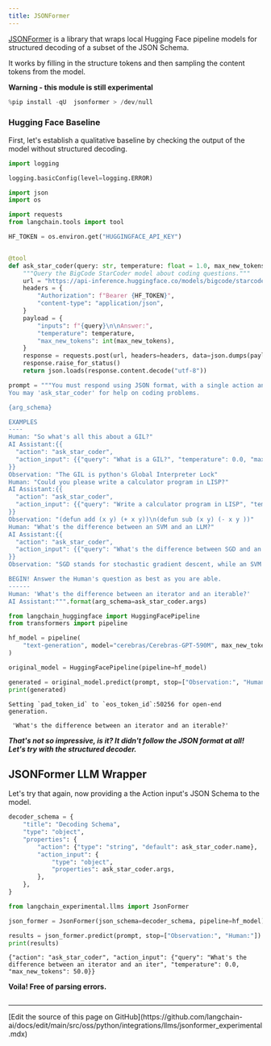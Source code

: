 ```yaml
---
title: JSONFormer
---
```


[JSONFormer](https://github.com/1rgs/jsonformer) is a library that wraps local Hugging Face pipeline models for structured decoding of a subset of the JSON Schema.

It works by filling in the structure tokens and then sampling the content tokens from the model.

**Warning - this module is still experimental**

```python
%pip install -qU  jsonformer > /dev/null
```

### Hugging Face Baseline

First, let's establish a qualitative baseline by checking the output of the model without structured decoding.

```python
import logging

logging.basicConfig(level=logging.ERROR)
```

```python
import json
import os

import requests
from langchain.tools import tool

HF_TOKEN = os.environ.get("HUGGINGFACE_API_KEY")


@tool
def ask_star_coder(query: str, temperature: float = 1.0, max_new_tokens: float = 250):
    """Query the BigCode StarCoder model about coding questions."""
    url = "https://api-inference.huggingface.co/models/bigcode/starcoder"
    headers = {
        "Authorization": f"Bearer {HF_TOKEN}",
        "content-type": "application/json",
    }
    payload = {
        "inputs": f"{query}\n\nAnswer:",
        "temperature": temperature,
        "max_new_tokens": int(max_new_tokens),
    }
    response = requests.post(url, headers=headers, data=json.dumps(payload))
    response.raise_for_status()
    return json.loads(response.content.decode("utf-8"))
```

```python
prompt = """You must respond using JSON format, with a single action and single action input.
You may 'ask_star_coder' for help on coding problems.

{arg_schema}

EXAMPLES
----
Human: "So what's all this about a GIL?"
AI Assistant:{{
  "action": "ask_star_coder",
  "action_input": {{"query": "What is a GIL?", "temperature": 0.0, "max_new_tokens": 100}}"
}}
Observation: "The GIL is python's Global Interpreter Lock"
Human: "Could you please write a calculator program in LISP?"
AI Assistant:{{
  "action": "ask_star_coder",
  "action_input": {{"query": "Write a calculator program in LISP", "temperature": 0.0, "max_new_tokens": 250}}
}}
Observation: "(defun add (x y) (+ x y))\n(defun sub (x y) (- x y ))"
Human: "What's the difference between an SVM and an LLM?"
AI Assistant:{{
  "action": "ask_star_coder",
  "action_input": {{"query": "What's the difference between SGD and an SVM?", "temperature": 1.0, "max_new_tokens": 250}}
}}
Observation: "SGD stands for stochastic gradient descent, while an SVM is a Support Vector Machine."

BEGIN! Answer the Human's question as best as you are able.
------
Human: 'What's the difference between an iterator and an iterable?'
AI Assistant:""".format(arg_schema=ask_star_coder.args)
```

```python
from langchain_huggingface import HuggingFacePipeline
from transformers import pipeline

hf_model = pipeline(
    "text-generation", model="cerebras/Cerebras-GPT-590M", max_new_tokens=200
)

original_model = HuggingFacePipeline(pipeline=hf_model)

generated = original_model.predict(prompt, stop=["Observation:", "Human:"])
print(generated)
```

```output
Setting `pad_token_id` to `eos_token_id`:50256 for open-end generation.
```
```output
 'What's the difference between an iterator and an iterable?'
```

***That's not so impressive, is it? It didn't follow the JSON format at all! Let's try with the structured decoder.***

## JSONFormer LLM Wrapper

Let's try that again, now providing a the Action input's JSON Schema to the model.

```python
decoder_schema = {
    "title": "Decoding Schema",
    "type": "object",
    "properties": {
        "action": {"type": "string", "default": ask_star_coder.name},
        "action_input": {
            "type": "object",
            "properties": ask_star_coder.args,
        },
    },
}
```

```python
from langchain_experimental.llms import JsonFormer

json_former = JsonFormer(json_schema=decoder_schema, pipeline=hf_model)
```

```python
results = json_former.predict(prompt, stop=["Observation:", "Human:"])
print(results)
```

```output
{"action": "ask_star_coder", "action_input": {"query": "What's the difference between an iterator and an iter", "temperature": 0.0, "max_new_tokens": 50.0}}
```

**Voila! Free of parsing errors.**

```python

```

---

<Callout icon="pen-to-square" iconType="regular">
  [Edit the source of this page on GitHub](https://github.com/langchain-ai/docs/edit/main/src/oss/python/integrations/llms/jsonformer_experimental.mdx)
</Callout>
